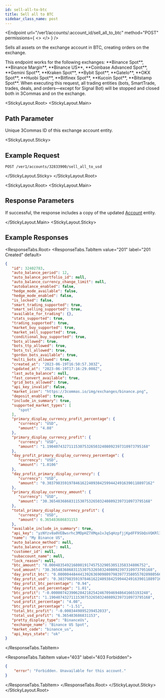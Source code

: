 ```yaml
---
id: sell-all-to-btc
title: Sell all to BTC
sidebar_class_name: post
---
```


<Endpoint
  url="/ver1/accounts/:account_id/sell_all_to_btc"
  method="POST"
  permissions={
    <>
      <Permission title="Permission" description="ACCOUNTS_WRITE" />
      <Permission title="Security" description="SIGNED" />
    </>
  }
/>

Sells all assets on the exchange account in BTC, creating orders on the exchange.

<Informer variant="info">
 This endpoint works for the following exchanges:
  **Binance Spot**, **Binance Margin**, **Binance US**, **Coinbase Advanced Spot**, **Gemini Spot**, **Kraken Spot**, **Bybit Spot**, **GateIo**, **OKX Spot**, **Huobi Spot**, **Bitfinex Spot**, **Kucoin Spot**, **Bitstamp Spot**.
</Informer>

<Informer variant="danger">
When executing this request, all trading entities (bots, SmartTrade, trades, deals, and orders—except for Signal Bot) will be stopped and closed both in 3Commas and on the exchange.
</Informer>

<StickyLayout.Root>
<StickyLayout.Main>

## Path Parameter

<ApiParam name='account_id' type='integer' id="account_id" required>
    Unique 3Commas ID of this exchange account entity.
</ApiParam>
</StickyLayout.Main>

<StickyLayout.Sticky>

## Example Request

```
POST /ver1/accounts/32833900/sell_all_to_usd
```
</StickyLayout.Sticky>
</StickyLayout.Root>

<StickyLayout.Root>
<StickyLayout.Main>

## Response Parameters

If successful, the response includes a copy of the updated [Account](0.%20Account%20entity.mdx) entity.

</StickyLayout.Main>
<StickyLayout.Sticky>

## Example Responses

<ResponseTabs.Root>
<ResponseTabs.TabItem value="201" label="201 Created" default>
```json
{
   "id": 32402783,
   "auto_balance_period": 12,
   "auto_balance_portfolio_id": null,
   "auto_balance_currency_change_limit": null,
   "autobalance_enabled": false,
   "hedge_mode_available": false,
   "hedge_mode_enabled": false,
   "is_locked": false,
   "smart_trading_supported": true,
   "smart_selling_supported": true,
   "available_for_trading": {},
   "stats_supported": true,
   "trading_supported": true,
   "market_buy_supported": true,
   "market_sell_supported": true,
   "conditional_buy_supported": true,
   "bots_allowed": true,
   "bots_ttp_allowed": true,
   "bots_tsl_allowed": true,
   "gordon_bots_available": true,
   "multi_bots_allowed": true,
   "created_at": "2023-06-19T16:50:57.303Z",
   "updated_at": "2023-06-19T17:16:29.008Z",
   "last_auto_balance": null,
   "fast_convert_available": true,
   "grid_bots_allowed": true,
   "api_key_invalid": false,
   "market_icon": "https://3commas.io/img/exchanges/binance.png",
   "deposit_enabled": true,
   "include_in_summary": true,
   "supported_market_types": [
      "spot"
   ],
   "primary_display_currency_profit_percentage": {
      "currency": "USD",
      "amount": "4.08"
   },
   "primary_display_currency_profit": {
      "currency": "USD",
      "amount": "1.1904074327111530753265032408092397310973795168"
   },
   "day_profit_primary_display_currency_percentage": {
      "currency": "USD",
      "amount": "1.0106"
   },
   "day_profit_primary_display_currency": {
      "currency": "USD",
      "amount": "0.303798359197846162240938425994424916390118897162"
   },
   "primary_display_currency_amount": {
      "currency": "USD",
      "amount": "30.3654836868311530753265032408092397310973795168"
   },
   "total_primary_display_currency_profit": {
      "currency": "USD",
      "amount": 6.365483686831153
   },
   "available_include_in_summary": true,
   "api_key": "yzNYzv8a0VEBwsrhc3MDpHZ7XMqa1vJqSqHzpfjjKpdFF9SbQsVQKRl3hKNyZU45",
   "name": "My Binance US",
   "auto_balance_method": null,
   "auto_balance_error": null,
   "customer_id": null,
   "subaccount_name": null,
   "lock_reason": null,
   "btc_amount": "0.00048354921680019174575329053051358334806752",
   "usd_amount": "30.3654836868311530753265032408092397310973795168",
   "day_profit_btc": "0.000004484441392636909809798397735805570289805668147599",
   "day_profit_usd": "0.303798359197846162240938425994424916390118897162",
   "day_profit_btc_percentage": "0.94",
   "day_profit_usd_percentage": "1.01",
   "btc_profit": "-0.00000742390628421825424670946948641665193248",
   "usd_profit": "1.1904074327111530753265032408092397310973795168",
   "usd_profit_percentage": "4.08",
   "btc_profit_percentage": "-1.51",
   "total_btc_profit": "-0.0003449895239452033",
   "total_usd_profit": "6.365483686831153",
   "pretty_display_type": "BinanceUs",
   "exchange_name": "Binance US Spot",
   "market_code": "binance_us",
   "api_keys_state": "ok"
}
```
</ResponseTabs.TabItem>

<ResponseTabs.TabItem value="403" label="403 Forbidden">

```json
{
    "error": "Forbidden. Unavailable for this account."
}
```
</ResponseTabs.TabItem>
</ResponseTabs.Root>
</StickyLayout.Sticky>
</StickyLayout.Root>